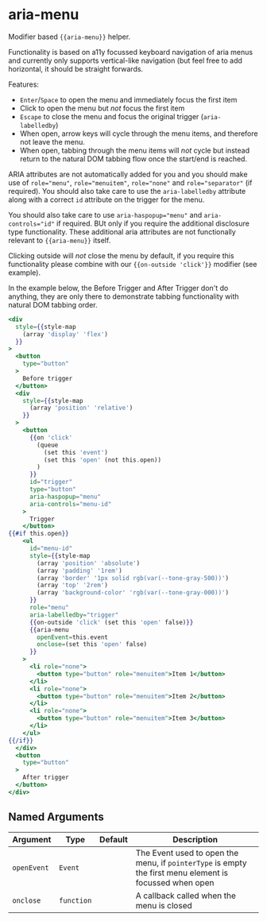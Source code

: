 # aria-menu

Modifier based `{{aria-menu}}` helper.

Functionality is based on a11y focussed keyboard navigation of aria menus and currently only supports vertical-like navigation (but feel free to add horizontal, it should be straight forwards.

Features:

- `Enter`/`Space` to open the menu and immediately focus the first item
- Click to open the menu but _not_ focus the first item
- `Escape` to close the menu and focus the original trigger (`aria-labelledby`)
- When open, arrow keys will cycle through the menu items, and therefore not leave the menu.
- When open, tabbing through the menu items will _not_ cycle but instead return to the natural DOM tabbing flow once the start/end is reached.

ARIA attributes are not automatically added for you and you should make use of `role="menu"`, `role="menuitem"`, `role="none"` and `role="separator"` (if required). You should also take care to use the `aria-labelledby` attribute along with a correct `id` attribute on the trigger for the menu.

You should also take care to use `aria-haspopup="menu"` and `aria-controls="id"` if required. BUt only if you require the additional disclosure type functionality. These additional aria attributes are not functionally relevant to `{{aria-menu}}` itself.

Clicking outside will _not_ close the menu by default, if you require this functionality please combine with our `{{on-outside 'click'}}` modifier (see example).

In the example below, the Before Trigger and After Trigger don't do anything, they are only there to demonstrate tabbing functionality with natural DOM tabbing order.

```hbs preview-template
<div
  style={{style-map
    (array 'display' 'flex')
  }}
>
  <button
    type="button"
  >
    Before trigger
  </button>
  <div
    style={{style-map
      (array 'position' 'relative')
    }}
  >
    <button
      {{on 'click'
        (queue
          (set this 'event')
          (set this 'open' (not this.open))
        )
      }}
      id="trigger"
      type="button"
      aria-haspopup="menu"
      aria-controls="menu-id"
    >
      Trigger
    </button>
{{#if this.open}}
    <ul
      id="menu-id"
      style={{style-map
        (array 'position' 'absolute')
        (array 'padding' '1rem')
        (array 'border' '1px solid rgb(var(--tone-gray-500))')
        (array 'top' '2rem')
        (array 'background-color' 'rgb(var(--tone-gray-000))')
      }}
      role="menu"
      aria-labelledby="trigger"
      {{on-outside 'click' (set this 'open' false)}}
      {{aria-menu
        openEvent=this.event
        onclose=(set this 'open' false)
      }}
    >
      <li role="none">
        <button type="button" role="menuitem">Item 1</button>
      </li>
      <li role="none">
        <button type="button" role="menuitem">Item 2</button>
      </li>
      <li role="none">
        <button type="button" role="menuitem">Item 3</button>
      </li>
    </ul>
{{/if}}
  </div>
  <button
    type="button"
  >
    After trigger
  </button>
</div>
```

## Named Arguments

| Argument | Type | Default | Description |
| --- | --- | --- | --- |
| `openEvent` | `Event` |  | The Event used to open the menu, if `pointerType` is empty the first menu element is focussed when open |
| `onclose` | `function` |  | A callback called when the menu is closed |
